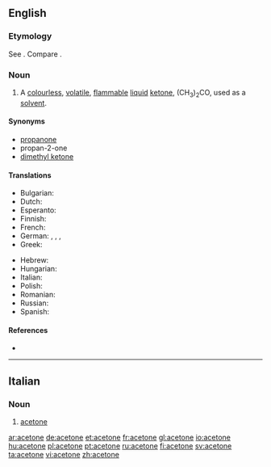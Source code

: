 ==English==

===Etymology===
See {{term|acetic}}. Compare {{term|ketone}}.

===Noun===
{{en-noun|-}}

# {{organic compound}} A [[colourless]], [[volatile]], [[flammable]] [[liquid]] [[ketone]], (CH<sub>3</sub>)<sub>2</sub>CO, used as a [[solvent]].

====Synonyms====
* [[propanone]]
* propan-2-one
* [[dimethyl ketone]]

====Translations====
{{trans-top|the organic compound (CH<sub>3</sub>)<sub>2</sub>CO}}
* Bulgarian: {{t-|bg|ацетон}}
* Dutch: {{t-|nl|aceton|m|n}}
* Esperanto: {{t|eo|acetono|xs=Esperanto}}
* Finnish: {{t+|fi|asetoni}}
* French: {{t+|fr|acétone|f}}
* German: {{t+|de|Aceton|n}}, {{t+|de|Azeton|n}}, {{t+|de|Propanon|n}}, {{t+|de|Dimethylketon|n}}
* Greek: {{t+|el|ακετόνη|f|tr=aketóni}}
{{trans-mid}}
* Hebrew: {{t+|he|אצטון|m|tr=atsetón}}
* Hungarian: {{t+|hu|aceton}}
* Italian: {{t-|it|acetone|m}}
* Polish: {{t+|pl|aceton|m}}
* Romanian: {{t-|ro|acetonă|f}}
* Russian: {{t+|ru|ацетон|m|tr=atsetón}}
* Spanish: {{t-|es|acetona|f}}
{{trans-bottom}}

====References====
* {{pedialite}}

----
==Italian==

===Noun===
{{it-noun|aceton|m|e|i}}

#{{organic compound|lang=it}} [[#English|acetone]]

[[ar:acetone]]
[[de:acetone]]
[[et:acetone]]
[[fr:acetone]]
[[gl:acetone]]
[[io:acetone]]
[[hu:acetone]]
[[pl:acetone]]
[[pt:acetone]]
[[ru:acetone]]
[[fi:acetone]]
[[sv:acetone]]
[[ta:acetone]]
[[vi:acetone]]
[[zh:acetone]]